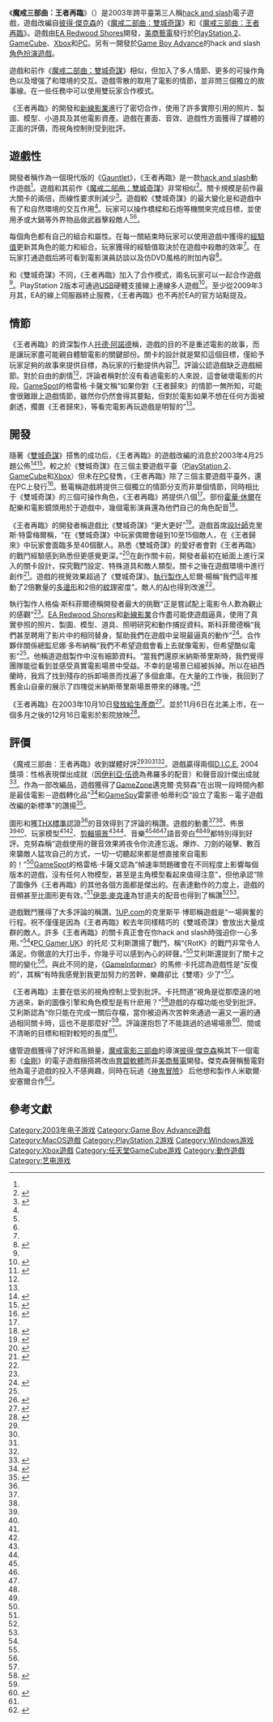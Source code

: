 {{NoteTA
| G1=Games
| 1=zh-cn:指环王3; zh-tw:魔戒三部曲;
| 2=zh-cn:王者归来; zh-tw:王者再臨;
| 3=zh-cn:霍华德·肖; zh-tw:霍華·休爾;
| 4=zh-cn:指环王2; zh-tw:魔戒二部曲
| 5=zh-cn:双塔奇兵; zh-tw:雙城奇謀;
| 6=zh-cn:杰克逊; zh-tw:傑克森;
}}
{{Infobox video game
| title = 魔戒三部曲：王者再臨
| english= The Lord of the Rings: The Return of the King
| image =
| developer = [[EA_Redwood_Shores|EA Redwood Shores]]
| publisher = [[美商藝電|美商藝電]]
| designer =
| engine =
| released = '''Microsoft Windows'''{{Vgrelease|NA|2003年10月31日|EU|2003年11月14日}}'''遊戲機'''{{Vgrelease|NA|2003年11月5日|EU|2003年11月14日}}
| genre = [[動作遊戲|動作]]、[[Hack_and_slash|Hack and slash]]
| modes = [[單人遊戲|單人]]、[[多人遊戲|多人]]
| platforms = [[PlayStation_2|PlayStation 2]]<br />[[GameCube|GameCube]]<br />[[Xbox|Xbox]]<br />[[Game_Boy_Advance|Game Boy Advance]]<br />[[Microsoft_Windows|Windows]]<br />[[Mac_OS_X|Mac OS X]]
| preceded = [[The_Lord_of_the_Rings:_The_Two_Towers_(video_game)|The Lord of the Rings: The Two Towers]]
}}

《'''魔戒三部曲：王者再臨'''》（{{lang-en|''The Lord of the Rings: The Return of the King''}}）是2003年跨平臺第三人稱[[hack_and_slash|hack and slash]]電子遊戲，遊戲改編自[[彼得·傑克森|彼得·傑克森]]的《[[魔戒二部曲：雙城奇謀|魔戒二部曲：雙城奇謀]]》和《[[魔戒三部曲：王者再臨|魔戒三部曲：王者再臨]]》。遊戲由[[Visceral_Games|EA Redwood Shores]]開發，[[美商藝電|美商藝電]]發行於[[PlayStation_2|PlayStation 2]]、[[GameCube|GameCube]]、[[Xbox|Xbox]]和[[個人電腦|PC]]。另有一開發於[[Game_Boy_Advance|Game Boy Advance]]的hack and slash[[電子角色扮演遊戲|角色扮演遊戲]]。

遊戲和前作《[[魔戒二部曲：雙城奇謀_(遊戲)|魔戒二部曲：雙城奇謀]]》相似，但加入了多人情節、更多的可操作角色以及增强了和環境的交互。遊戲零散的取用了電影的情節，並非問三個獨立的故事線。在一些任務中可以使用雙玩家合作模式。

《王者再臨》的開發和[[新線影業|新線影業]]進行了密切合作，使用了許多實際引用的照片、製圖、模型、小道具及其他電影資產。遊戲在畫面、音效、遊戲性方面獲得了媒體的正面的評價，而視角控制則受到批評。

== 遊戲性 ==

開發者稱作為一個現代版的《[[Gauntlet|Gauntlet]]》，《王者再臨》是一款[[hack_and_slash|hack and slash]]動作遊戲<ref name="PCG_scoop" />。遊戲和其前作《[[魔戒二部曲：雙城奇謀_(遊戲)|魔戒二部曲：雙城奇謀]]》非常相似<ref name="GS_review">{{cite web | last = Kasavin | first = Greg | url = http://www.gamespot.com/ps2/action/lordoftheringstherotk/review.html?om_act=convert&om_clk=gssummary&tag=summary;review | title = ''The Return of the King'' review| work = [[GameSpot|GameSpot]] | accessdate = 2007-11-23 | date= 2003-11-04}}</ref>。關卡規模是前作最大關卡的兩倍，而線性要求則減少<ref name="IGN_first">{{cite web | last = Perry | first = Douglass C | last2 = Dunham | first2 = Jeremy | url = http://ps2.ign.com/articles/395/395082p1.html | title = ''The Lord of the Rings: Return of the King'' Details and Interview | work = [[IGN|IGN]] | accessdate = 2009-07-03 | date= 2003-04-23 }}</ref>。遊戲較《雙城奇謀》的最大變化是和遊戲中有了和自然環境的交互作用<ref name="PCG_scoop" />。玩家可以操作橋樑和石炮等機關來完成目標，並使用矛或大鍋等外界物品做武器擊殺敵人<ref name="IGN_first" /><ref name="GS_diary3" />。

每個角色都有自己的組合和屬性。在每一關結束時玩家可以使用遊戲中獲得的[[經驗值|經驗值]]更新其角色的能力和組合。玩家獲得的經驗值取決於在遊戲中殺敵的效率<ref name="GS_review" />。在玩家打通遊戲后將可看到電影演員訪談以及仿DVD風格的附加內容<ref name="PCG_review">{{Cite news | last = Ellis | first = Tony | title = ''The Return of the King'' review | newspaper = [[PC_Gamer_UK|PC Gamer UK]] | pages = 102–103 | date = Christmas 2003}}</ref>。

和《雙城奇謀》不同，《王者再臨》加入了合作模式，兩名玩家可以一起合作遊戲<ref name="GS_review" />。PlayStation 2版本可通過[[USB|USB]]硬體支援線上連線多人遊戲<ref name="IGN">{{cite web | last = Perry | first = Douglass C | url = http://ps2.ign.com/articles/457/457674p1.html | title = ''The Return of the King'' PS2 review | work = [[IGN|IGN]] | accessdate = 2007-11-23 |date= 2003-11-03}}</ref>。至少從2009年3月其，EA的線上伺服器終止服務，《王者再臨》也不再於EA的官方站點提及。

== 情節 ==

《王者再臨》的資深製作人[[托德·阿諾德|托德·阿諾德]]稱，遊戲的目的不是重述電影的故事，而是讓玩家盡可能親自體驗電影的關鍵部份。關卡的設計就是緊扣這個目標，僅給予玩家足夠的故事來提供目標，為玩家的行動提供內容<ref name="apple">{{cite web | last = Cook | first = Brad | url = http://www.apple.com/games/articles/2004/03/returnoftheking/ | title = ''The Return of the King'' comes to Mac | work = [[Apple_Inc.|Apple]] | accessdate = 2007-11-30 | archive-date = 2010-03-06 | archive-url = https://web.archive.org/web/20100306211052/http://www.apple.com/games/articles/2004/03/returnoftheking | dead-url = no }}</ref>。評論公認遊戲缺乏遊戲細節。對於自由的劇情<ref name="IGN" />，評論者稱對於沒有看過電影的人來說，這會破壞電影的片段。[[GameSpot|GameSpot]]的格雷格·卡薩文稱“如果你對《王者歸來》的情節一無所知，可能會很難跟上遊戲情節，雖然你仍然會得其要點，但對於電影如果不想在任何方面被劇透，擱置《王者歸來》，等看完電影再玩遊戲是明智的”<ref name="GS_review" />。

== 開發 ==

隨著《[[魔戒二部曲：雙城奇謀_(遊戲)|雙城奇謀]]》搭售的成功后，《王者再臨》的遊戲改編的消息於2003年4月25題公佈<ref name="GC_announce">{{cite web | last = Calvert | first = Justin | url = http://gamespot.com/ps2/action/lordoftheringstherotk/news.html?sid=6025718&mode=all | title = ''The Return of the King'' announced | work = [[GameSpot|GameSpot]] | accessdate = 2007-11-09 | date= 2003-04-25 }}</ref><ref name="IGN_announce">{{cite web | last = Perry | first = Douglass C | url = http://ps2.ign.com/articles/401/401327p1.html | title = E3 2003: ''LOTR: Return of the King'' | work = [[IGN|IGN]] | accessdate = 2007-11-09 | date = 2003-05-08 | deadurl = yes | archiveurl = https://web.archive.org/web/20081006083233/http://ps2.ign.com/articles/401/401327p1.html | archivedate = 2008-10-06 }}</ref>。較之於《雙城奇謀》在三個主要遊戲平臺（[[PlayStation_2|PlayStation 2]]、[[任天堂GameCube|GameCube]]和[[Xbox|Xbox]]）但未在[[個人電腦|PC]]發售，《王者再臨》除了三個主要遊戲平臺外，還在PC上發行<ref name="PCG_scoop">{{Cite news | last = Brown | first = Steve | title = Scoop: ''The Return of the King'' | newspaper = [[PC_Gamer_UK|PC Gamer UK]] | pages = 8–9 | date = August 2003}}</ref>。藝電稱遊戲將提供三個獨立的情節分支而非單個情節，同時相比于《雙城奇謀》的三個可操作角色，《王者再臨》將提供八個<ref name="IGN_announce" />。部份[[霍華·休爾|霍華·休爾]]在配樂和電影鏡頭用於于遊戲中，幾個電影演員還為他們自己的角色配音<ref name="GS_E3">{{cite web | last = Shoemaker | first = Brad | url = http://www.gamespot.com/ps2/action/lordoftheringstherotk/news.html?sid=6026620&mode=all | title = ''The Return of the King'' E3 2003 Preshow Report | work = [[GameSpot|GameSpot]] | accessdate = 2007-11-09 | date= 2003-05-09}}</ref>。

《王者再臨》的開發者稱遊戲比《雙城奇謀》“更大更好”<ref name="GS_diary3">{{cite web | last = Clifford | first = Sam | url = http://www.gamespot.com/ps2/action/lordoftheringstherotk/news.html?sid=6071901&mode=all | title = ''The Return of the King'' Designer Diary #3 | work = [[GameSpot|GameSpot]] | accessdate = 2008-05-06 | date = 2003-07-18}}</ref>。遊戲首席[[遊戲設計師|設計師]]克里斯·特雷梅爾稱，“在《雙城奇謀》中玩家偶爾會碰到10至15個敵人，在《王者歸來》中玩家會面臨多至40個獸人。熟悉《雙城奇謀》的愛好者會對《王者再臨》的戰鬥經驗感到熟悉但更感覺更深。”<ref name="GS_diary4">{{cite web | last = Tremmel | first = Chris | url = http://www.gamespot.com/ps2/action/lordoftheringstherotk/news.html?sid=6073731&mode=all | title = ''The Return of the King'' Designer Diary #4 | work = [[GameSpot|GameSpot]] | accessdate = 2008-05-09 |date = 2003-08-21}}</ref>在創作關卡前，開發者最初在紙面上進行深入的關卡設計，探究戰鬥設定、特殊道具和敵人類型。關卡之後在遊戲環境中進行創作<ref name="GS_diary2">{{cite web | last = Pettross | first = Paul | url = http://www.gamespot.com/ps2/action/lordoftheringstherotk/news.html?sid=6030234&mode=all | title = ''The Return of the King'' Designer Diary #2 | work = [[GameSpot|GameSpot]] | accessdate = 2008-05-06 | date = 2003-06-18}}</ref>。遊戲的視覺效果超過了《雙城奇謀》。[[執行製作人|執行製作人]]尼爾·楊稱“我們這年推動了2倍數量的[[多邊形|多邊形]]和2倍的[[材質貼圖|紋理]]密度”。敵人的[[人工智慧|AI]]也得到改進<ref name="IGN_first" />。

執行製作人格倫·斯科菲爾德稱開發者最大的挑戰“正是嘗試配上電影令人歎為觀止的感觀”<ref name = GS_diary1 />。[[EA_Redwood_Shores|EA Redwood Shores]]和[[新線影業|新線影業]]合作盡可能使遊戲逼真，使用了真實參照的照片、製圖、模型、道具、照明研究和動作捕捉資料。斯科菲爾德稱“我們甚至聘用了影片中的相同替身，幫助我們在遊戲中呈現最逼真的動作”<ref name = GS_diary1>{{cite web | last = Schofield | first = Glen | url = http://www.gamespot.com/ps2/action/lordoftheringstherotk/news.html?sid=6028855&mode=all | title = ''The Return of the King'' Designer Diary #1 | work = [[GameSpot|GameSpot]] | accessdate = 2008-05-05 | date= 2003-05-23}}</ref>。合作夥伴關係總監尼娜·多布納稱“我們不希望遊戲會看上去就像電影，但希望酷似電影”<ref name="GS_diary6" />。他稱道遊戲製作中沒有細節資料。“當我們還原米納斯蒂里斯時，我們覺得團隊能從看到並感受真實電影場景中受益。不幸的是場景已經被拆掉。所以在紐西蘭時，我爲了找到殘存的拆卸場景而找遍了多個倉庫。在大量的工作後，我回到了舊金山自豪的展示了四塊從米納斯蒂里斯場景帶來的磚塊。”<ref name="GS_diary6">{{cite web | last = Dobson | first = Nina | url = http://www.gamespot.com/ps2/action/lordoftheringstherotk/news.html?sid=6077465&mode=all | title = ''The Return of the King'' Designer Diary #6 | work = [[GameSpot|GameSpot]] | accessdate = 2008-05-06 | date= 2003-10-28 }}</ref>

《王者再臨》在2003年10月10日[[軟件版本週期#RTM|發放給生產商]]<ref name="gold">{{cite web | last = Calvert | first = Justin | url = http://www.gamespot.com/ps2/action/lordoftheringstherotk/news.html?sid=6076713&mode=recent | title = ''The Return of the King'' goes gold | work = [[GameSpot|GameSpot]] | accessdate = 2008-05-18 | date = 2003-10-13 }}</ref>。並於11月6日在北美上市，在一個多月之後的12月16日電影於影院放映<ref name="imdb">{{cite web | url = http://www.imdb.com/title/tt0167260/ | title = ''The Lord of the Rings: The Return of the King'' page | work = [[Internet_Movie_Database|Internet Movie Database]] | accessdate = 2008-05-18 | archive-date = 2017-09-01 | archive-url = https://web.archive.org/web/20170901211958/http://www.imdb.com/title/tt0167260/ | dead-url = no }}</ref>。

== 評價 ==

{{VG Reviews
| 1UP = A-<ref name="1UP">{{cite web | last = Boyer | first = Crispin | url = http://www.1up.com/do/reviewPage?cId=3139031 | title = ''The Return of the King'' Xbox review | work = 1UP.com | accessdate = 2007-11-30 | date = 2003-12-22 }}{{dead link|date=2018年5月 |bot=InternetArchiveBot |fix-attempted=yes }}</ref>
| GSpot = 8.0/10<ref name="GS_review" />
| IGN = 8.9/10<ref name="IGN" />
| PCGUK = 85%<ref name="PCG_review" />
| MC = 78%－85%<ref name="meta_ps2">{{cite web | url = http://www.metacritic.com/games/platforms/ps2/lordoftheringsthereturnoftheking?q=return%20of%20the%20king | title = ''The Return of the King'' Metacritic page (PS2) | work = [[Metacritic|Metacritic]] | accessdate = 2007-11-23 | archive-date = 2012-04-19 | archive-url = https://www.webcitation.org/672beeh8L?url=http://www.metacritic.com/game/playstation-2/the-lord-of-the-rings-the-return-of-the-king | dead-url = no }}</ref><ref name="meta_xbox">{{cite web | url = http://www.metacritic.com/games/platforms/xbx/lordoftheringsthereturnoftheking?q=return%20of%20the%20king | title = ''The Return of the King'' Metacritic page (Xbox) | work = [[Metacritic|Metacritic]] | accessdate = 2007-11-23 | archive-date = 2012-04-19 | archive-url = https://www.webcitation.org/672gFfzUF?url=http://www.metacritic.com/redirectcritic?p=xbx | dead-url = no }}</ref><ref name="meta_gamecube">{{cite web | url = http://www.metacritic.com/games/platforms/cube/lordoftheringsthereturnoftheking?q=return%20of%20the%20king | title = ''The Return of the King'' Metacritic page (GameCube) | work = [[Metacritic|Metacritic]] | accessdate = 2007-11-23 | archive-date = 2012-04-19 | archive-url = https://www.webcitation.org/672gGGUwX?url=http://www.metacritic.com/redirectcritic?p=cube | dead-url = no }}</ref><ref name="meta_pc">{{cite web | url = http://www.metacritic.com/games/platforms/pc/lordoftheringsthereturnoftheking?q=return%20of%20the%20king | title = ''The Return of the King'' Metacritic page (PC) | work = [[Metacritic|Metacritic]] | accessdate = 2007-11-23 | archive-date = 2012-04-19 | archive-url = https://www.webcitation.org/672gGmO8u?url=http://www.metacritic.com/game/pc/the-lord-of-the-rings-the-return-of-the-king | dead-url = no }}</ref>
}}

《魔戒三部曲：王者再臨》收到媒體好評<ref name="meta_ps2" /><ref name="meta_xbox" /><ref name="meta_gamecube" /><ref name="meta_pc" />。遊戲贏得兩個[[D.I.C.E._大獎|D.I.C.E.]] 2004獎項：性格表現傑出成就（因[[伊利亞·伍德|伊利亞·伍德]]為弗羅多的配音）和聲音設計傑出成就<ref name="ign_dice">{{cite web | last = Casamassina | first = Matt | url = http://ps2.ign.com/articles/496/496806p1.html | title = DICE 2004: The Awards | work = [[IGN|IGN]] | accessdate = 2007-11-30 | date = 2004-03-05}}</ref>。作為一部改編品，遊戲獲得了[[GameZone|GameZone]]邁克爾·克努森“在出現一段時間內都是最佳電影－遊戲轉化品”<ref name="gamezone">{{cite web | last = Knutson | first = Michael | url = http://ps2.gamezone.com/gzreviews/r21040.htm | title = ''The Return of the King'' PS2 review | work = [[GameZone|GameZone]] | accessdate = 2008-05-20 | date = 2003-11-14 | archiveurl = https://web.archive.org/web/20080512032600/http://ps2.gamezone.com/gzreviews/r21040.htm | archivedate = 2008-05-12 | deadurl = yes }}</ref>和[[GameSpy|GameSpy]]雷蒙德·帕蒂利亞“設立了電影－電子遊戲改編的新標準”的讚揚<ref name="gamespy">{{cite web | last = Padilla | first = Raymond | url = http://xbox.gamespy.com/xbox/the-lord-of-the-rings-the-return-of-the-king/6304p1.html | title = ''The Return of the King'' Xbox review | work = [[GameSpy|GameSpy]] | accessdate = 2008-05-20 | date = 2003-10-31}}</ref>。

圖形和獲[[THX標準|THX標準]]認證<ref name="IGN" />的音效得到了評論的稱讚。遊戲的動畫<ref name="gamezone" /><ref name="gamespy" />、佈景<ref name="GS_review" /><ref name="gameinformer" />、玩家模型<ref name="IGN" /><ref name="gamezone" />、[[剪輯場景|剪輯場景]]<ref name="IGN" /><ref name="gamezone" />、音樂<ref name="IGN" /><ref name="gamezone" /><ref name="gamespy" />語音旁白<ref name="IGN" /><ref name="gamezone" />都特別得到好評。克努森稱“遊戲使用的聲音效果將夜令你流連忘返。爆炸、刀劍的碰擊、數百來襲敵人猛攻自己的方式，一切一切聽起來都是想直接來自電影的！”<ref name="gamezone" />[[GameSpot|GameSpot]]的格雷格·卡薩文認為“幀速率問題確會在不同程度上影響每個版本的遊戲，沒有任何人物模型，甚至是主角模型看起來值得注意”，但他承認“除了圖像外《王者再臨》的其他各個方面都是傑出的。在表達動作的力度上，遊戲的音頻甚至比圖形更有效。”<ref name="GS_review" />[[伊恩·麥克連|伊恩·麥克連]]為甘道夫的配音也得到了稱讚<ref name="GS_review" /><ref name="gameinformer" />。

遊戲戰鬥獲得了大多評論的稱讚。[[1UP.com|1UP.com]]的克里斯平·博耶稱遊戲是“一場興奮的行程。祝不僅僅是因為《王者再臨》較去年同樣精巧的《雙城奇謀》會放出大量成群的敵人。許多《王者再臨》的關卡真正會在你hack and slash時強迫你一心多用。”<ref name="1UP" />《[[PC_Gamer|PC Gamer UK]]》的托尼·艾利斯讚揚了戰鬥，稱“《RotK》的戰鬥非常令人滿足。你徹底的大打出手，你幾乎可以感到內心的砰聲。”<ref name="PCG_review" />艾利斯還提到了關卡之間的變化<ref name="PCG_review" />。與此不同的是，《[[GameInformer|GameInformer]]》的馬修·卡托認為遊戲性是“反復的”，其稱“有時我感覺到我更加努力的苦幹，樂趣卻比《雙塔》少了”<ref name="gameinformer" />。

《王者再臨》主要在低劣的視角控制上受到批評。卡托問道“視角是從那麼遠的地方過來，新的圖像引擎和角色模型是有什麽用？”<ref name="gameinformer">{{Cite news | last = Kato | first = Matthew | title = ''The Return of the King'' PS2 review | newspaper = [[Game_Informer|Game Informer]] | pages = 130 |date=December 2003}}</ref>遊戲的存檔功能也受到批評。艾利斯認為“你只能在完成一關后存檔，當你被迫再次苦幹來通過一遍又一遍的通過相同關卡時，這也不是那麼好”<ref name="PCG_review" />。評論還抱怨了不能跳過的過場場景<ref name="villagevoice">{{cite web | last = Catucci | first = Nick | url = http://www.villagevoice.com/news/0350,joysticks,49302,8.html | title = ''The Return of the King'' review | work = [[The_Village_Voice|The Village Voice]] | accessdate = 2008-05-25 | date= 2003-12-09 }}</ref>、間或不清晰的目標和相對較短的長度<ref name="GS_review" />。

儘管遊戲獲得了好評和高銷量，[[魔戒電影三部曲|魔戒電影三部曲]]的導演[[彼得·傑克森|彼得·傑克森]]稱其下一個電影《[[金剛_(2005年電影)|金剛]]》的電子遊戲捆搭將改由[[育碧軟體|育碧軟體]]而非[[美商藝電|美商藝電]]開發。傑克森聲稱藝電對他為電子遊戲的投入不感興趣，同時在玩過《[[神鬼冒險_(遊戲)|神鬼冒險]]》<!-- [[超越善恶|超越善恶]] -->后他想和製作人米歇爾·安塞爾合作<ref name="ubi">{{cite web | last = Thorsen | first = Tor | url = http://www.gamespot.com/ps2/action/lordoftheringstherotk/news.html?sid=6136679&om_act=convert&om_clk=newsfeatures&tag=newsfeatures;title;1 | title = Peter Jackson displeased with ''Lord of the Rings'' games | work = [[GameSpot|GameSpot]] | accessdate = 2007-11-09 | date = 2005-10-27 }}</ref>。

== 參考文獻 ==
{{reflist}}

{{DEFAULTSORT:Lord Of The Rings: The Return Of The King, The}}
[[Category:2003年电子游戏|Category:2003年电子游戏]]
[[Category:Game_Boy_Advance遊戲|Category:Game Boy Advance遊戲]]
[[Category:MacOS遊戲|Category:MacOS遊戲]]
[[Category:PlayStation_2游戏|Category:PlayStation 2游戏]]
[[Category:Windows游戏|Category:Windows游戏]]
[[Category:Xbox遊戲|Category:Xbox遊戲]]
[[Category:任天堂GameCube游戏|Category:任天堂GameCube游戏]]
[[Category:動作遊戲|Category:動作遊戲]]
[[Category:艺电游戏|Category:艺电游戏]]